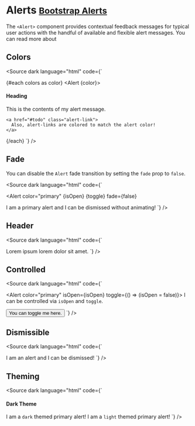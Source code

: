 
<Meta title="Components/Alerts" />

# Alerts <small class="bootstrap-docs">[Bootstrap Alerts](https://getbootstrap.com/docs/5.3/components/alerts/)</small>

The `<Alert>` component provides contextual feedback messages for typical user actions with the handful of available and flexible alert messages. You can read more about

<Canvas>
  <Story of={AlertStories.Basic} />
</Canvas>

<div id="alert-controls">
  <Controls of={AlertStories.Basic} />
</div>

## Colors

<Canvas withSource="none">
  <Story of={AlertStories.Colors} />
</Canvas>

<Source dark language="html" code={`
<script lang="ts">
  const colors = [
    'primary',
    'secondary',
    'success',
    'danger',
    'warning',
    'info',
    'light',
    'dark'
  ];
</script>

{#each colors as color}
  <Alert {color}>
    <h4 class="alert-heading text-capitalize">Heading</h4>
   This is the contents of my alert message.

    <a href="#todo" class="alert-link">
      Also, alert-links are colored to match the alert color!
    </a>
  </Alert>
{/each}
`} />

## Fade

<p>
  You can disable the <code>Alert</code> fade transition by setting the <code>fade</code> prop to <code>false</code>.
</p>

<Canvas withSource="none">
  <Story of={AlertStories.Fade} />
</Canvas>

<Source dark language="html" code={`
<script lang="ts">
  let isOpen = true;
  const toggle = () => {
    visible = !visible;
  };
</script>

<Alert
  color="primary"
  {isOpen}
  {toggle}
  fade={false}
>
  I am a primary alert and I can be dismissed without animating!
</Alert>
`} />

## Header

<Canvas withSource="none">
  <Story of={AlertStories.Header} />
</Canvas>

<Source dark language="html" code={`
<script lang="ts">
</script>

<Alert color="primary" heading="Hey here's header text">
  Lorem ipsum lorem dolor sit amet.
</Alert>
`} />

## Controlled

<Canvas withSource="none">
  <Story of={AlertStories.Controlled} />
</Canvas>

<Source dark language="html" code={`
<script lang="ts">
  let isOpen = true;
  const toggle = () => {
    visible = !visible;
  };
</script>

<Alert color="primary" isOpen={isOpen} toggle={() => (isOpen = false)}>
  I can be controlled via <code>isOpen</code> and <code>toggle</code>.
</Alert>

<Button color="danger" on:click={toggle}>
  You can toggle me here.
</Button>
`} />

## Dismissible

<Canvas withSource="none">
  <Story of={AlertStories.Dismissible} />
</Canvas>

<Source dark language="html" code={`
<script lang="ts">
</script>

<Alert color="info" dismissible>
  I am an alert and I can be dismissed!
</Alert>
`} />

## Theming

<Canvas withSource="none">
  <Story of={AlertStories.Theming} />
</Canvas>

<Source dark language="html" code={`
<script lang="ts">
</script>

<Alert theme="dark" color="primary" isOpen={true}>
  <h4 class="alert-heading">Dark Theme</h4>
  I am a <code>dark</code> themed primary alert!
</Alert>

<Alert theme="light" heading="Light Theme" color="primary" isOpen={true}>
  I am a <code>light</code> themed primary alert!
</Alert>
`} />
